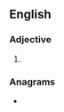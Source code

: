 ==English==

===Adjective===
{{head|en|adjective comparative form}}

# {{en-comparative of|clumsy}}

===Anagrams===
* {{l|en|musclier}}